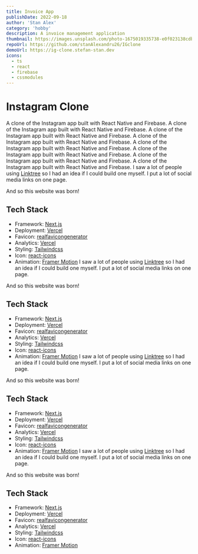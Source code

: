 ```yaml
---
title: Invoice App
publishDate: 2022-09-18
author: 'Stan Alex'
category: 'hobby'
description: A invoice management application
thumbnail: https://images.unsplash.com/photo-1675019335738-e0f023138cdb?ixlib=rb-4.0.3&ixid=MnwxMjA3fDB8MHxwaG90by1wYWdlfHx8fGVufDB8fHx8&auto=format&fit=crop&w=1170&q=80
repoUrl: https://github.com/stanAlexandru26/IGclone
demoUrl: https://ig-clone.stefan-stan.dev
icons:
  - ts
  - react
  - firebase
  - cssmodules
---
```


# Instagram Clone

A clone of the Instagram app built with React Native and Firebase.
A clone of the Instagram app built with React Native and Firebase.
A clone of the Instagram app built with React Native and Firebase.
A clone of the Instagram app built with React Native and Firebase.
A clone of the Instagram app built with React Native and Firebase.
A clone of the Instagram app built with React Native and Firebase.
A clone of the Instagram app built with React Native and Firebase.
A clone of the Instagram app built with React Native and Firebase.
I saw a lot of people using [Linktree](https://linktr.ee/) so I had an idea if I could build one myself. I put a lot of social media links on one page.

And so this website was born!

## Tech Stack

- Framework: [Next.js](https://nextjs.org/)
- Deployment: [Vercel](https://vercel.com)
- Favicon: [realfavicongenerator](https://realfavicongenerator.net/)
- Analytics: [Vercel](https://vercel.com/)
- Styling: [Tailwindcss](https://tailwindcss.com)
- Icon: [react-icons](https://react-icons.github.io/react-icons/)
- Animation: [Framer Motion](https://www.framer.com/motion/)
  I saw a lot of people using [Linktree](https://linktr.ee/) so I had an idea if I could build one myself. I put a lot of social media links on one page.

And so this website was born!

## Tech Stack

- Framework: [Next.js](https://nextjs.org/)
- Deployment: [Vercel](https://vercel.com)
- Favicon: [realfavicongenerator](https://realfavicongenerator.net/)
- Analytics: [Vercel](https://vercel.com/)
- Styling: [Tailwindcss](https://tailwindcss.com)
- Icon: [react-icons](https://react-icons.github.io/react-icons/)
- Animation: [Framer Motion](https://www.framer.com/motion/)
  I saw a lot of people using [Linktree](https://linktr.ee/) so I had an idea if I could build one myself. I put a lot of social media links on one page.

And so this website was born!

## Tech Stack

- Framework: [Next.js](https://nextjs.org/)
- Deployment: [Vercel](https://vercel.com)
- Favicon: [realfavicongenerator](https://realfavicongenerator.net/)
- Analytics: [Vercel](https://vercel.com/)
- Styling: [Tailwindcss](https://tailwindcss.com)
- Icon: [react-icons](https://react-icons.github.io/react-icons/)
- Animation: [Framer Motion](https://www.framer.com/motion/)
  I saw a lot of people using [Linktree](https://linktr.ee/) so I had an idea if I could build one myself. I put a lot of social media links on one page.

And so this website was born!

## Tech Stack

- Framework: [Next.js](https://nextjs.org/)
- Deployment: [Vercel](https://vercel.com)
- Favicon: [realfavicongenerator](https://realfavicongenerator.net/)
- Analytics: [Vercel](https://vercel.com/)
- Styling: [Tailwindcss](https://tailwindcss.com)
- Icon: [react-icons](https://react-icons.github.io/react-icons/)
- Animation: [Framer Motion](https://www.framer.com/motion/)
